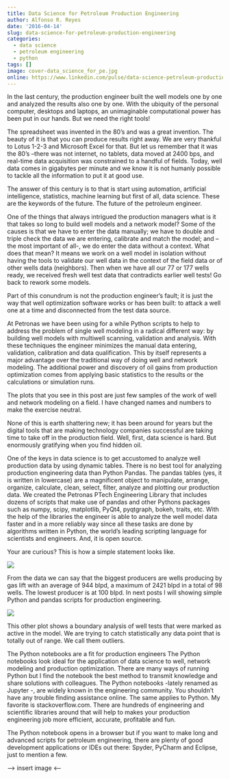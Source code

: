 ```yaml
---
title: Data Science for Petroleum Production Engineering
author: Alfonso R. Reyes
date: '2016-04-14'
slug: data-science-for-petroleum-production-engineering
categories:
  - data science
  - petroleum engineering
  - python
tags: []
image: cover-data_science_for_pe.jpg
online: https://www.linkedin.com/pulse/data-science-petroleum-production-engineering-alfonso-r-reyes/
---
```



In the last century, the production engineer built the well models one by one and analyzed the results also one by one. With the ubiquity of the personal computer, desktops and laptops, an unimaginable computational power has been put in our hands. But we need the right tools!

The spreadsheet was invented in the 80’s and was a great invention. The beauty of it is that you can produce results right away. We are very thankful to Lotus 1-2-3 and Microsoft Excel for that. But let us remember that it was the 80’s –there was not internet, no tablets, data moved at 2400 bps, and real-time data acquisition was constrained to a handful of fields. Today, well data comes in gigabytes per minute and we know it is not humanly possible to tackle all the information to put it at good use.

The answer of this century is to that is start using automation, artificial intelligence, statistics, machine learning but first of all, data science. These are the keywords of the future. The future of the petroleum engineer.

One of the things that always intrigued the production managers what is it that takes so long to build well models and a network model? Some of the causes is that we have to enter the data manually; we have to double and triple check the data we are entering, calibrate and match the model; and – the most important of all-, we do enter the data without a context. What does that mean? It means we work on a well model in isolation without having the tools to validate our well data in the context of the field data or of other wells data (neighbors). Then when we have all our 77 or 177 wells ready, we received fresh well test data that contradicts earlier well tests! Go back to rework some models.

Part of this conundrum is not the production engineer’s fault; it is just the way that well optimization software works or has been built: to attack a well one at a time and disconnected from the test data source.

At Petronas we have been using for a while Python scripts to help to address the problem of single well modeling in a radical different way: by building well models with multiwell scanning, validation and analysis. With these techniques the engineer minimizes the manual data entering, validation, calibration and data qualification. This by itself represents a major advantage over the traditional way of doing well and network modeling. The additional power and discovery of oil gains from production optimization comes from applying basic statistics to the results or the calculations or simulation runs. 

The plots that you see in this post are just few samples of the work of well and network modeling on a field. I have changed names and numbers to make the exercise neutral.

None of this is earth shattering new; it has been around for years but the digital tools that are making technology companies successful are taking time to take off in the production field. Well, first, data science is hard. But enormously gratifying when you find hidden oil.

One of the keys in data science is to get accustomed to analyze well production data by using dynamic tables. There is no best tool for analyzing production engineering data than Python Pandas. The pandas tables (yes, it is written in lowercase) are a magnificent object to manipulate, arrange, organize, calculate, clean, select, filter, analyze and plotting our production data. We created the Petronas PTech Engineering Library that includes dozens of scripts that make use of pandas and other Pythons packages such as numpy, scipy, matplotlib, PyQt4, pyqtgraph, bokeh, traits, etc.  With the help of the libraries the engineer is able to analyze the well model data faster and in a more reliably way since all these tasks are done by algorithms written in Python, the world’s leading scripting language for scientists and engineers. And, it is open source.

Your are curious? This is how a simple statement looks like.

[![](/img/groupingby_al_method.jpg)](/img/groupingby_al_method.jpg)


From the data we can say that the biggest producers are wells producing by gas lift with an average of 944 blpd, a maximum of 2421 blpd in a total of 98 wells. The lowest producer is at 100 blpd. In next posts I will showing simple Python and pandas scripts for production engineering.


[![](/img/boundary_analysis.jpg)](/img/boundary_analysis.jpg)


This other plot shows a boundary analysis of well tests that were marked as active in the model. We are trying to catch statistically any data point that is totally out of range. We call them outliers.

The Python notebooks are a fit for production engineers
The Python notebooks look ideal for the application of data science to well, network modeling and production optimization. There are many ways of running Python but I find the notebook the best method to transmit knowledge and share solutions with colleagues. The Python notebooks -lately renamed as Jupyter -, are widely known in the engineering community. You shouldn’t have any trouble finding assistance online. The same applies to Python. My favorite is stackoverflow.com. There are hundreds of engineering and scientific libraries around that will help to makes your production engineering job more efficient, accurate, profitable and fun.

The Python notebook opens in a browser but if you want to make long and advanced scripts for petroleum engineering, there are plenty of good development applications or IDEs out there: Spyder, PyCharm and Eclipse, just to mention a few.


---> insert image <---


